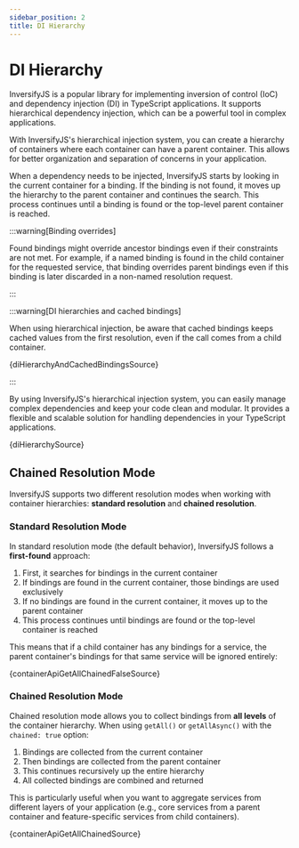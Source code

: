```yaml
---
sidebar_position: 2
title: DI Hierarchy
---
```


# DI Hierarchy

InversifyJS is a popular library for implementing inversion of control (IoC) and dependency injection (DI) in TypeScript applications. It supports hierarchical dependency injection, which can be a powerful tool in complex applications.

With InversifyJS's hierarchical injection system, you can create a hierarchy of containers where each container can have a parent container. This allows for better organization and separation of concerns in your application.

When a dependency needs to be injected, InversifyJS starts by looking in the current container for a binding. If the binding is not found, it moves up the hierarchy to the parent container and continues the search. This process continues until a binding is found or the top-level parent container is reached.

:::warning[Binding overrides]

Found bindings might override ancestor bindings even if their constraints are not met. For example, if a named binding is found in the child container for the requested service, that binding overrides parent bindings even if this binding is later discarded in a non-named resolution request.

:::

:::warning[DI hierarchies and cached bindings]

When using hierarchical injection, be aware that cached bindings keeps cached values from the first resolution, even if the call comes from a child container.

<CodeBlock language="ts">{diHierarchyAndCachedBindingsSource}</CodeBlock>

:::

By using InversifyJS's hierarchical injection system, you can easily manage complex dependencies and keep your code clean and modular. It provides a flexible and scalable solution for handling dependencies in your TypeScript applications.

<CodeBlock language="ts">{diHierarchySource}</CodeBlock>

## Chained Resolution Mode

InversifyJS supports two different resolution modes when working with container hierarchies: **standard resolution** and **chained resolution**.

### Standard Resolution Mode

In standard resolution mode (the default behavior), InversifyJS follows a **first-found** approach:

1. First, it searches for bindings in the current container
2. If bindings are found in the current container, those bindings are used exclusively
3. If no bindings are found in the current container, it moves up to the parent container
4. This process continues until bindings are found or the top-level container is reached

This means that if a child container has any bindings for a service, the parent container's bindings for that same service will be ignored entirely:

<CodeBlock language="ts">{containerApiGetAllChainedFalseSource}</CodeBlock>

### Chained Resolution Mode

Chained resolution mode allows you to collect bindings from **all levels** of the container hierarchy. When using `getAll()` or `getAllAsync()` with the `chained: true` option:

1. Bindings are collected from the current container
2. Then bindings are collected from the parent container  
3. This continues recursively up the entire hierarchy
4. All collected bindings are combined and returned

This is particularly useful when you want to aggregate services from different layers of your application (e.g., core services from a parent container and feature-specific services from child containers).

<CodeBlock language="ts">{containerApiGetAllChainedSource}</CodeBlock>

